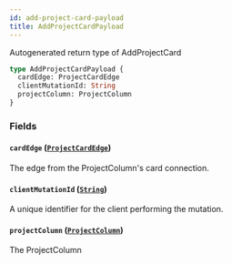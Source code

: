 ```yaml
---
id: add-project-card-payload
title: AddProjectCardPayload
---
```


Autogenerated return type of AddProjectCard

```graphql
type AddProjectCardPayload {
  cardEdge: ProjectCardEdge
  clientMutationId: String
  projectColumn: ProjectColumn
}
```

### Fields

#### `cardEdge` ([`ProjectCardEdge`](/docs/api/objects/project-card-edge))

The edge from the ProjectColumn's card connection.

#### `clientMutationId` ([`String`](/docs/api/scalars/string))

A unique identifier for the client performing the mutation.

#### `projectColumn` ([`ProjectColumn`](/docs/api/objects/project-column))

The ProjectColumn
